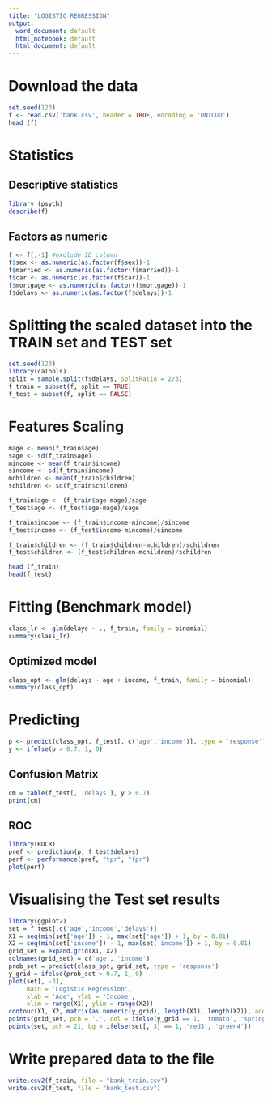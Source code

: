 ---
title: "LOGISTIC REGRESSION"
output:
  word_document: default
  html_notebook: default
  html_document: default
---

# Download the data
```{r}
set.seed(123)
f <- read.csv('bank.csv', header = TRUE, encoding = 'UNICOD')
head (f)
```

# Statistics

## Descriptive statistics
```{r}
library (psych)
describe(f)
```

## Factors as numeric
```{r}
f <- f[,-1] #exclude ID column
f$sex <- as.numeric(as.factor(f$sex))-1
f$married <- as.numeric(as.factor(f$married))-1
f$car <- as.numeric(as.factor(f$car))-1
f$mortgage <- as.numeric(as.factor(f$mortgage))-1
f$delays <- as.numeric(as.factor(f$delays))-1
```

# Splitting the scaled dataset into the TRAIN set and TEST set
```{r}
set.seed(123)
library(caTools)
split = sample.split(f$delays, SplitRatio = 2/3)
f_train = subset(f, split == TRUE)
f_test = subset(f, split == FALSE)
```

# Features Scaling
```{r}
mage <- mean(f_train$age)
sage <- sd(f_train$age)
mincome <- mean(f_train$income)
sincome <- sd(f_train$income)
mchildren <- mean(f_train$children)
schildren <- sd(f_train$children)

f_train$age <- (f_train$age-mage)/sage
f_test$age <- (f_test$age-mage)/sage

f_train$income <- (f_train$income-mincome)/sincome
f_test$income <- (f_test$income-mincome)/sincome

f_train$children <- (f_train$children-mchildren)/schildren
f_test$children <- (f_test$children-mchildren)/schildren

head (f_train)
head(f_test)
```
# Fitting (Benchmark model)
```{r}
class_lr <- glm(delays ~ ., f_train, family = binomial)
summary(class_lr)
```

## Optimized model
```{r}
class_opt <- glm(delays ~ age + income, f_train, family = binomial)
summary(class_opt)
```

# Predicting
```{r}
p <- predict(class_opt, f_test[, c('age','income')], type = 'response')
y <- ifelse(p > 0.7, 1, 0)
```

## Confusion Matrix
```{r}
cm = table(f_test[, 'delays'], y > 0.7)
print(cm)
```

## ROC
```{r}
library(ROCR)
pref <- prediction(p, f_test$delays)
perf <- performance(pref, "tpr", "fpr")
plot(perf)
```

# Visualising the Test set results
```{r}
library(ggplot2)
set = f_test[,c('age','income','delays')]
X1 = seq(min(set['age']) - 1, max(set['age']) + 1, by = 0.01)
X2 = seq(min(set['income']) - 1, max(set['income']) + 1, by = 0.01)
grid_set = expand.grid(X1, X2)
colnames(grid_set) = c('age', 'income')
prob_set = predict(class_opt, grid_set, type = 'response')
y_grid = ifelse(prob_set > 0.7, 1, 0)
plot(set[, -3],
     main = 'Logistic Regression',
     xlab = 'Age', ylab = 'Income',
     xlim = range(X1), ylim = range(X2))
contour(X1, X2, matrix(as.numeric(y_grid), length(X1), length(X2)), add = TRUE)
points(grid_set, pch = '.', col = ifelse(y_grid == 1, 'tomato', 'springgreen3'))
points(set, pch = 21, bg = ifelse(set[, 3] == 1, 'red3', 'green4'))
```
# Write prepared data to the file
```{r}
write.csv2(f_train, file = "bank_train.csv")
write.csv2(f_test, file = "bank_test.csv")
```